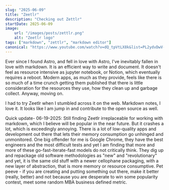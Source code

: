 ```yaml
---
slug: "2025-06-09"
title: "Zeetlr"
description: "Checking out Zettlr"
startDate: 2025-06-09
image:
    url: "/images/posts/zettlr.png"
    alt: "Zeetlr logo"
tags: ["markdown", "zettlr", "markdown editor"]
canonical: "https://www.youtube.com/watch?v=dQ_tpVtLX8k&list=PL2ydvDwV-1u5ncnkxQWZhbHQdwpY2fx5f&index=1"
---
```


Ever since I found Astro, and fell in love with Astro, I've inevitably fallen in love with markdown.  It is an
efficient way to write and document.  It doesn't feel as resource intensive as jupyter notebook, or Notion, which
eventually requires a reboot.  Modern apps, as much as they provide, feels like there is so much of a time crunch
getting them published that there is little consideration for the resources they use, how they clean up and garbage
collect.  Anyway, moving on.

I had to try Zeetlr when I stumbled across it on the web.  Markdown notes, I love it.  It looks like I am jump in
and contribute to the open source as well.

Quick update- 06-19-2025:
Still finding Zeetlr irreplaceable for working with markdown, which I believe will be popular in the near future.
But it crashes a lot, which is exceedingly annoying.  There is a lot of low-quality apps and development out there
that lets their memory consumption go unhinged and unmonitored.  One big offender for me is Google Chrome, they have
the best engineers and the most difficult tests and yet I am finding that more and more of these
go-fast-iterate-fast models do not critically think.  They dig up and repackage old software methodologies as "new"
and "revolutionary" and yet, it is the same old stuff with a newer cellophane packaging, with a new layer of
abstraction, that is more memory or resource consumptive.  Pet peeve - if you are creating and putting something out
there, make it better (really, better) and not because you are desperate to win some popularity contest, meet some
random MBA business defined metric.
